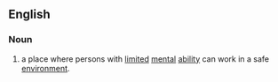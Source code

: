 ==English==
===Noun===
{{en-noun}}
# a place where persons with [[limited]] [[mental]] [[ability]] can work in a safe [[environment]].